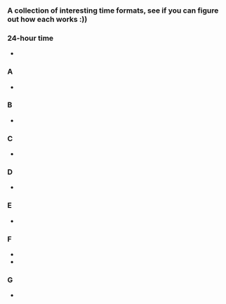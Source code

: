 
### A collection of interesting time formats, see if you can figure out how each works :))

<TimeTravelControls>

### 24-hour time

* <Timer />

### A

* <DTimer />

### B

* <RTimer />

### C

* <RdTimer />

### D

* <ZTimer />

### E

* <JTimer />

### F

* <ETimer />

* <ReTimer />

### G

* <PTimer />

</TimeTravelControls>
